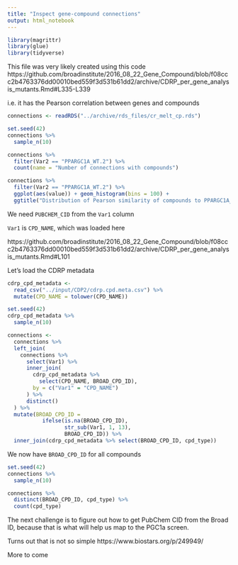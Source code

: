 ```yaml
---
title: "Inspect gene-compound connections"
output: html_notebook
---
```


```r
library(magrittr)
library(glue)
library(tidyverse)
```


This file was very likely created using this code
https://github.com/broadinstitute/2016_08_22_Gene_Compound/blob/f08ccc2b4763376dd00010bed559f3d531b61dd2/archive/CDRP_per_gene_analysis_mutants.Rmd#L335-L339

i.e. it has the Pearson correlation between genes and compounds

```r
connections <- readRDS("../archive/rds_files/cr_melt_cp.rds")
```


```r
set.seed(42)
connections %>% 
  sample_n(10)
```

```r
connections %>%
  filter(Var2 == "PPARGC1A_WT.2") %>%
  count(name = "Number of connections with compounds")
```

```r
connections %>%
  filter(Var2 == "PPARGC1A_WT.2") %>%
  ggplot(aes(value)) + geom_histogram(bins = 100) +
  ggtitle("Distribution of Pearson similarity of compounds to PPARGC1A_WT.2")
```

We need `PUBCHEM_CID` from the `Var1` column

`Var1` is `CPD_NAME`, which was loaded here

https://github.com/broadinstitute/2016_08_22_Gene_Compound/blob/f08ccc2b4763376dd00010bed559f3d531b61dd2/archive/CDRP_per_gene_analysis_mutants.Rmd#L101

Let's load the CDRP metadata 

```r
cdrp_cpd_metadata <- 
  read_csv("../input/CDP2/cdrp.cpd.meta.csv") %>%
  mutate(CPD_NAME = tolower(CPD_NAME)) 
```
```r
set.seed(42)
cdrp_cpd_metadata %>% 
  sample_n(10)
```


```r
connections <-
  connections %>%
  left_join(
    connections %>%
      select(Var1) %>%
      inner_join(
        cdrp_cpd_metadata %>%
          select(CPD_NAME, BROAD_CPD_ID),
        by = c("Var1" = "CPD_NAME")
      ) %>%
      distinct()
  ) %>%
  mutate(BROAD_CPD_ID =
           ifelse(is.na(BROAD_CPD_ID),
                  str_sub(Var1, 1, 13),
                  BROAD_CPD_ID)) %>%
  inner_join(cdrp_cpd_metadata %>% select(BROAD_CPD_ID, cpd_type))

```

We now have `BROAD_CPD_ID` for all compounds

```r
set.seed(42)
connections %>% 
  sample_n(10)
```
```r
connections %>%
  distinct(BROAD_CPD_ID, cpd_type) %>%
  count(cpd_type)
```

The next challenge is to figure out how to get PubChem CID from the Broad ID, because that is what will help us map to the PGC1a screen.

Turns out that is not so simple
https://www.biostars.org/p/249949/

More to come


